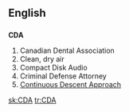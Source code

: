==English==
==={{initialism}}===
'''CDA'''

#Canadian Dental Association
#Clean, dry air
#Compact Disk Audio
#Criminal Defense Attorney
#[[w:Continuous Descent Approach|Continuous Descent Approach]]

[[sk:CDA]]
[[tr:CDA]]